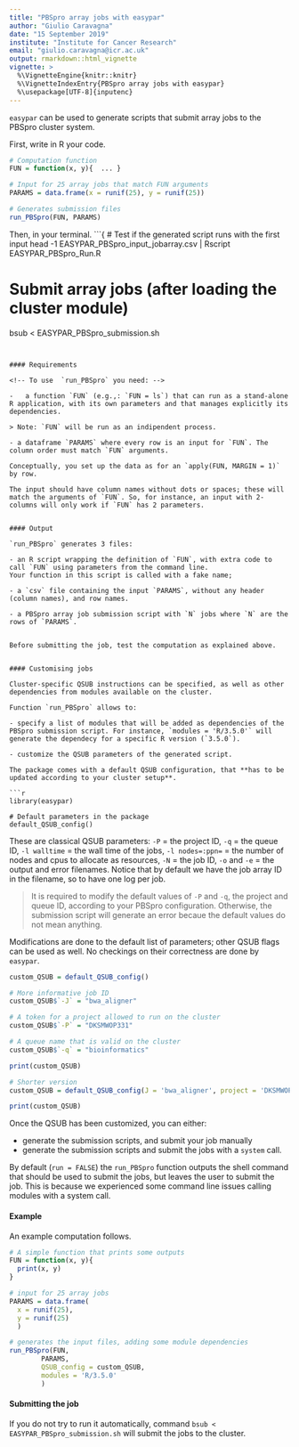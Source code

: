 ```yaml
---
title: "PBSpro array jobs with easypar"
author: "Giulio Caravagna"
date: "15 September 2019"
institute: "Institute for Cancer Research"
email: "giulio.caravagna@icr.ac.uk"
output: rmarkdown::html_vignette
vignette: >
  %\VignetteEngine{knitr::knitr}
  %\VignetteIndexEntry{PBSpro array jobs with easypar}
  %\usepackage[UTF-8]{inputenc}
---
```


`easypar`  can be used  to generate scripts that submit array jobs to the PBSpro cluster system. 

First, write in R your code.
```r
# Computation function 
FUN = function(x, y){  ... }

# Input for 25 array jobs that match FUN arguments
PARAMS = data.frame(x = runif(25), y = runif(25))

# Generates submission files 
run_PBSpro(FUN, PARAMS)
```

Then, in your terminal.
```{
# Test if the generated script runs with the first input 
head -1 EASYPAR_PBSpro_input_jobarray.csv | Rscript EASYPAR_PBSpro_Run.R

# Submit array jobs (after loading the cluster module)
bsub < EASYPAR_PBSpro_submission.sh
```


#### Requirements

<!-- To use  `run_PBSpro` you need: -->

-   a function `FUN` (e.g.,: `FUN = ls`) that can run as a stand-alone R application, with its own parameters and that manages explicitly its dependencies. 

> Note: `FUN` will be run as an indipendent process.

- a dataframe `PARAMS` where every row is an input for `FUN`. The column order must match `FUN` arguments.

Conceptually, you set up the data as for an `apply(FUN, MARGIN = 1)` by row. 

The input should have column names without dots or spaces; these will match the arguments of `FUN`. So, for instance, an input with 2-columns will only work if `FUN` has 2 parameters.


#### Output

`run_PBSpro` generates 3 files:

- an R script wrapping the definition of `FUN`, with extra code to call `FUN` using parameters from the command line. 
Your function in this script is called with a fake name;

- a `csv` file containing the input `PARAMS`, without any header (column names), and row names. 

- a PBSpro array job submission script with `N` jobs where `N` are the rows of `PARAMS`.


Before submitting the job, test the computation as explained above.


#### Customising jobs

Cluster-specific QSUB instructions can be specified, as well as other dependencies from modules available on the cluster. 

Function `run_PBSpro` allows to:

- specify a list of modules that will be added as dependencies of the PBSpro submission script. For instance, `modules = 'R/3.5.0'` will generate the dependecy for a specific R version (`3.5.0`).

- customize the QSUB parameters of the generated script. 

The package comes with a default QSUB configuration, that **has to be updated according to your cluster setup**.

```r
library(easypar)

# Default parameters in the package
default_QSUB_config()
```

These are classical QSUB parameters:
`-P` = the project ID,
`-q` = the queue ID,
`-l walltime` = the wall time of the jobs,
`-l nodes=:ppn=` = the number of nodes and cpus to allocate as resources,
`-N` = the job ID,
`-o` and `-e` = the output and error filenames. Notice that by default
we have the job array ID in the filename, so to have one log per job.

> It is required to modify the default values of `-P` and `-q`, the project and queue ID,
according to your PBSpro configuration. Otherwise, the submission script will 
generate an error becaue the default values do not mean anything.

Modifications are done to the default list of parameters; other QSUB flags can be
used as well. No checkings on their correctness are done by `easypar`.

```r
custom_QSUB = default_QSUB_config()

# More informative job ID
custom_QSUB$`-J` = "bwa_aligner"

# A token for a project allowed to run on the cluster
custom_QSUB$`-P` = "DKSMWOP331"

# A queue name that is valid on the cluster
custom_QSUB$`-q` = "bioinformatics"

print(custom_QSUB)

# Shorter version
custom_QSUB = default_QSUB_config(J = 'bwa_aligner', project = 'DKSMWOP331', queue = 'bioinformatics')

print(custom_QSUB)
```

Once the QSUB has been customized, you can either:

- generate the submission scripts, and submit your job manually
- generate the submission scripts and submit the jobs with a `system` call. 

By default (`run = FALSE`) the `run_PBSpro` function outputs the shell command that should be used to submit the jobs, but leaves the user to submit the job. This is because we experienced some command line issues calling
modules with a system call.

#### Example

An example computation follows.

```r
# A simple function that prints some outputs
FUN = function(x, y){ 
  print(x, y) 
}

# input for 25 array jobs
PARAMS = data.frame(
  x = runif(25), 
  y = runif(25)
  )

# generates the input files, adding some module dependencies
run_PBSpro(FUN, 
        PARAMS, 
        QSUB_config = custom_QSUB,
        modules = 'R/3.5.0'
        )
```

#### Submitting the job

If you do not try to run it automatically, command `bsub < EASYPAR_PBSpro_submission.sh` will submit the jobs to the cluster.
